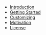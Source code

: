 - [Introduction](/)
- [Getting Started](/getting-started)
- [Customizing](/customizing)
- [Motivation](/motivation)
- [License](/license)
